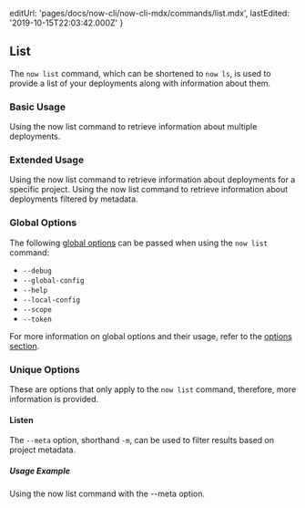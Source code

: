 
  editUrl: 'pages/docs/now-cli/now-cli-mdx/commands/list.mdx',
  lastEdited: '2019-10-15T22:03:42.000Z'
}

## List

The `now list` command, which can be shortened to `now ls`, is used to provide a list of your deployments along with information about them.

### Basic Usage

<Snippet dark text="now list" />
<Caption>Using the <InlineCode>now list</InlineCode> command to retrieve information about multiple deployments.</Caption>

### Extended Usage

<Snippet dark text="now list [project-name]" />
<Caption>Using the <InlineCode>now list</InlineCode> command to retrieve information about deployments for a specific project.</Caption>

<Snippet dark text="now list [project-name] [--meta foo=bar]" />
<Caption>Using the <InlineCode>now list</InlineCode> command to retrieve information about deployments filtered by metadata.</Caption>

### Global Options

The following [global options](#options) can be passed when using the `now list` command:

- `--debug`
- `--global-config`
- `--help`
- `--local-config`
- `--scope`
- `--token`

For more information on global options and their usage, refer to the [options section](#options).

### Unique Options

These are options that only apply to the `now list` command, therefore, more information is provided.

#### Listen

The `--meta` option, shorthand `-m`, can be used to filter results based on project metadata.

##### Usage Example

<Snippet dark text="now list --meta key1=value1 key2=value2" />
<Caption>Using the <InlineCode>now list</InlineCode> command with the <InlineCode>--meta</InlineCode> option.</Caption>
